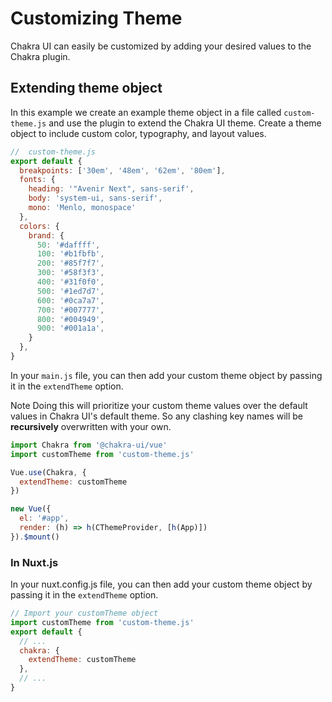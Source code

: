 # Customizing Theme

Chakra UI can easily be customized by adding your desired values to the Chakra plugin.

<carbon-ad />

## Extending theme object

In this example we create an example theme object in a file called `custom-theme.js` and use the plugin
to extend the Chakra UI theme. Create a theme object to include custom color, typography, and layout values.

```js
//  custom-theme.js
export default {
  breakpoints: ['30em', '48em', '62em', '80em'],
  fonts: {
    heading: '"Avenir Next", sans-serif',
    body: 'system-ui, sans-serif',
    mono: 'Menlo, monospace'
  },
  colors: {
    brand: {
      50: '#daffff',
      100: '#b1fbfb',
      200: '#85f7f7',
      300: '#58f3f3',
      400: '#31f0f0',
      500: '#1ed7d7',
      600: '#0ca7a7',
      700: '#007777',
      800: '#004949',
      900: '#001a1a',
    }
  },
}
```

In your `main.js` file, you can then add your custom theme object by passing it in the `extendTheme` option.

<c-alert my="4" flex-dir="column" align-items="start" variant="left-accent">
  <c-alert-title>
    <c-alert-icon name="info" />
    Note
  </c-alert-title>
  <c-alert-description>
    Doing this will prioritize your custom theme values over the default values in Chakra UI's default theme. So
    any clashing key names will be <strong>recursively</strong> overwritten with your own.
  </c-alert-description>
</c-alert>

```js
import Chakra from '@chakra-ui/vue'
import customTheme from 'custom-theme.js'

Vue.use(Chakra, {
  extendTheme: customTheme
})

new Vue({
  el: '#app',
  render: (h) => h(CThemeProvider, [h(App)])
}).$mount()
```

### In Nuxt.js
In your nuxt.config.js file, you can then add your custom theme object by passing it in the `extendTheme` option.

```js
// Import your customTheme object
import customTheme from 'custom-theme.js'
export default {
  // ...
  chakra: {
    extendTheme: customTheme
  },
  // ...
}
```

